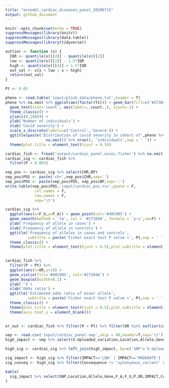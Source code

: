 ```yaml
---
title: "ensembl_cardiac_diseases_panel_20200715"
output: github_document
---
```


```r
knitr::opts_chunk$set(echo = TRUE)
suppressMessages(library(knitr))
suppressMessages(library(data.table))
suppressMessages(library(tidyverse))

outlier <- function (x) {
  IQR <- quantile(x)[[4]] - quantile(x)[[2]]
  low <- quantile(x)[[2]] - 1.5*IQR
  high <- quantile(x)[[4]] + 1.5*IQR
  out_val <- x[x < low | x > high]
  return(out_val)
}
```

```r
Pt <- 0.05
```


```r
pheno <- read.table('input/plink_data/pheno.txt',header = T)
pheno %>% na.omit %>% ggplot(aes(factor(Y1))) + geom_bar(fill=c('#27384A','#48C095'),width=0.5) +
  geom_text(stat='count', aes(label=..count..), vjust=-1) + 
  theme_classic() + 
  ylim(c(0,1000)) + 
  ylab('Number of individuals') +
  xlab('Covid severity') +
  scale_x_discrete(labels=c('Control','Severe')) + 
  ggtitle(paste('Distribution of covid severity in cohort of',pheno %>% 
                  na.omit() %>% nrow(), 'individuals',sep = ' ')) +
  theme(plot.title = element_text(hjust = 0.5))
```



```r
cardiac_fish <- fread('output/cardiac_panel.assoc.fisher') %>% na.omit()
cardiac_sig <- cardiac_fish %>%
  filter(P < 0.005)

vep_pos <- cardiac_sig %>% select(CHR,BP)
vep_pos$POS <- paste('chr',vep_pos$CHR,sep='')
vep_pos$POS <- paste(vep_pos$POS, vep_pos$BP,sep=':')
write.table(vep_pos$POS,'input/cardiac_pos.tsv',quote = F,
             col.names = F,
             row.names = F,
             sep='\t')

cardiac_sig %>%
  ggplot(aes(x=F_U,y=F_A)) + geom_point(col='#48C095') +
  geom_smooth(method = 'lm', col = '#27384A', formula = 'y~x',se=F) +
  ylab('Frequency of allele in cases') +
  xlab('Frequency of allele in controls') +
  ggtitle('Frequency of alleles in cases and controls', 
          subtitle = paste('Fisher exact test P value <', Pt,sep = ' ')) + 
  theme_classic() +
  theme(plot.title = element_text(hjust = 0.5),plot.subtitle = element_text(hjust=0.5))
  

```

```r
cardiac_fish %>% 
  filter(P < Pt) %>%
  ggplot(aes(x=OR,y=1)) + 
  geom_violin(fill='#48C095', col='#27384A') +
  geom_boxplot(width=0.1) +
  ylab('') +
  xlab('Odds ratio') +
  ggtitle('Estimated odds ratio of minor allele', 
          subtitle = paste('Fisher exact test P value <', Pt,sep = ' ')) + 
  theme_classic() +
  theme(plot.title = element_text(hjust = 0.5),plot.subtitle = element_text(hjust=0.5)) +
  theme(axis.text.y = element_blank())
  
```


```r
or_out <- cardiac_fish %>% filter(P < Pt) %>% filter(OR %in% outlier(cardiac_fish$OR))

```

```r
vep <- read.csv('input/cardiac_panel.vep',skip = 40,header=T,sep='\t')
high_impact <- vep %>% select(X.Uploaded_variation,Location,Allele,Gene,IMPACT,Consequence)

high_sig <- cardiac_sig %>% left_join(high_impact, by=c('SNP'='X.Uploaded_variation'))

sig_impact <- high_sig %>% filter(IMPACT=='LOW' | IMPACT=='MODERATE')
sig_conseq <- high_sig %>% filter(Consequence != 'synonymous_variant' & Consequence != 'intron_variant')

kable(
  sig_impact %>% select(SNP,Location,Allele,Gene,F_A,F_U,P,OR,IMPACT,Consequence)
)
```


